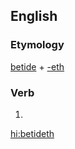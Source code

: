 ==English==

===Etymology===
[[betide]] + [[-eth]]

===Verb===
{{head|en|verb form}}

# {{en-archaic third-person singular of|betide}}

[[hi:betideth]]